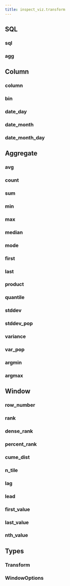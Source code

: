 ```yaml
---
title: inspect_viz.transform
---
```


## SQL

### sql
### agg

## Column

### column
### bin
### date_day
### date_month
### date_month_day

## Aggregate

### avg
### count
### sum
### min
### max
### median
### mode
### first
### last
### product
### quantile
### stddev
### stddev_pop
### variance
### var_pop
### argmin
### argmax

## Window

### row_number
### rank
### dense_rank
### percent_rank
### cume_dist
### n_tile
### lag
### lead
### first_value
### last_value
### nth_value

## Types

### Transform
### WindowOptions